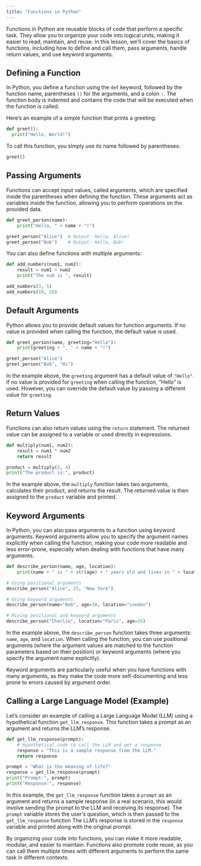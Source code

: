 ```yaml
---
title: "Functions in Python"
---
```


Functions in Python are reusable blocks of code that perform a specific task.
They allow you to organize your code into logical units, making it easier to
read, maintain, and reuse. In this lesson, we'll cover the basics of functions,
including how to define and call them, pass arguments, handle return values,
and use keyword arguments.

## Defining a Function

In Python, you define a function using the `def` keyword, followed by the
function name, parentheses `()` for the arguments, and a colon `:`. The
function body is indented and contains the code that will be executed when the
function is called.

Here's an example of a simple function that prints a greeting:

```python
def greet():
  print("Hello, World!")

```

To call this function, you simply use its name followed by parentheses:

```python
greet()
```

## Passing Arguments

Functions can accept input values, called arguments, which are specified inside
the parentheses when defining the function. These arguments act as variables
inside the function, allowing you to perform operations on the provided data.

```python
def greet_person(name):
    print("Hello, " + name + "!")

greet_person("Alice")  # Output: Hello, Alice!
greet_person("Bob")    # Output: Hello, Bob!
```

You can also define functions with multiple arguments:

```python
def add_numbers(num1, num2):
    result = num1 + num2
    print("The sum is ", result)

add_numbers(3, 5)
add_numbers(10, 20)
```

## Default Arguments

Python allows you to provide default values for function arguments. If no value is provided when calling the function, the default value is used.

```python
def greet_person(name, greeting="Hello"):
    print(greeting + ", " + name + "!")

greet_person("Alice")
greet_person("Bob", "Hi")
```

In the example above, the `greeting` argument has a default value of `"Hello"`.
If no value is provided for `greeting` when calling the function, "Hello" is
used. However, you can override the default value by passing a different value
for `greeting`.

## Return Values

Functions can also return values using the `return` statement. The returned
value can be assigned to a variable or used directly in expressions.

```python
def multiply(num1, num2):
    result = num1 * num2
    return result

product = multiply(3, 4)
print("The product is:", product)
```

In the example above, the `multiply` function takes two arguments, calculates
their product, and returns the result. The returned value is then assigned to
the `product` variable and printed.

## Keyword Arguments

In Python, you can also pass arguments to a function using keyword arguments.
Keyword arguments allow you to specify the argument names explicitly when
calling the function, making your code more readable and less error-prone,
especially when dealing with functions that have many arguments.

```python
def describe_person(name, age, location):
    print(name + " is " + str(age) + " years old and lives in " + location)

# Using positional arguments
describe_person("Alice", 25, "New York")

# Using keyword arguments
describe_person(name="Bob", age=30, location="London")

# Mixing positional and keyword arguments
describe_person("Charlie", location="Paris", age=35)
```

In the example above, the `describe_person` function takes three arguments:
`name`, `age`, and `location`. When calling the function, you can use
positional arguments (where the argument values are matched to the function
parameters based on their position) or keyword arguments (where you specify the
argument name explicitly).

Keyword arguments are particularly useful when you have functions with many
arguments, as they make the code more self-documenting and less prone to errors
caused by argument order.

## Calling a Large Language Model (Example)

Let's consider an example of calling a Large Language Model (LLM) using a
hypothetical function `get_llm_response`. This function takes a prompt as an
argument and returns the LLM's response.

```python
def get_llm_response(prompt):
    # Hypothetical code to call the LLM and get a response
    response = "This is a sample response from the LLM."
    return response

prompt = "What is the meaning of life?"
response = get_llm_response(prompt)
print("Prompt:", prompt)
print("Response:", response)
```

In this example, the `get_llm_response` function takes a `prompt` as an
argument and returns a sample response (in a real scenario, this would involve
sending the prompt to the LLM and receiving its response). The `prompt`
variable stores the user's question, which is then passed to the
`get_llm_response` function The LLM's response is stored in the `response`
variable and printed along with the original prompt.

By organizing your code into functions, you can make it more readable, modular,
and easier to maintain. Functions also promote code reuse, as you can call them
multiple times with different arguments to perform the same task in different
contexts.
